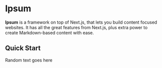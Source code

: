 # Ipsum

**Ipsum** is a framework on top of Next.js, that lets you build content focused websites. It has all the great features from Next.js, plus extra power to create Markdown-based content with ease.

## Quick Start


Random text goes here

<Cards num={2}>
  <Card image arrow title="Getting started" href="/docs/guide/"></Card>
  <Card image arrow title="Core SDK" href="/docs/core1"></Card>
</Cards>

